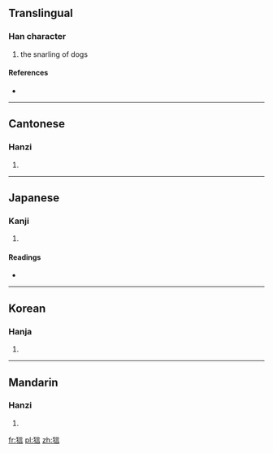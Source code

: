 ==Translingual==

===Han character===
{{Han char|rn=94|rad=犬|as=07|sn=10|four=4026<sub>1</sub>|canj=大竹卜一口 (KHYMR)}}

# the snarling of dogs

====References====
* {{Han ref|kx=0711.320|dkj=20430|dj=1124.010|hdz=21350.040|uh=72FA|ud=29434|bh=D2A4|bd=53924}}

----

==Cantonese==

===Hanzi===
{{yue-hanzi|jyut=|y=ngan4}}

# {{defn|Cantonese|sort=犬07}}

----

==Japanese==

===Kanji===
{{ja-kanji|grade=|rs=犬07}}

# {{defn|Japanese|sort=犬07}}

====Readings====
* {{ja-readings|on=[[げん]] (gen), [[ごん]] (gon)|kun=}}

----

==Korean==

===Hanja===
{{ko-hanja|hangeul=은|eumhun=|rv=eun|mr=ŭn|y=un}}

# {{defn|Korean|sort=犬07}}

----

==Mandarin==

===Hanzi===
{{cmn-hanzi|pin=[[yín]] ([[yin2]])|wg=yin<sup>2</sup>}}

# {{defn|Mandarin|sort=犬07}}

[[fr:狺]]
[[pl:狺]]
[[zh:狺]]